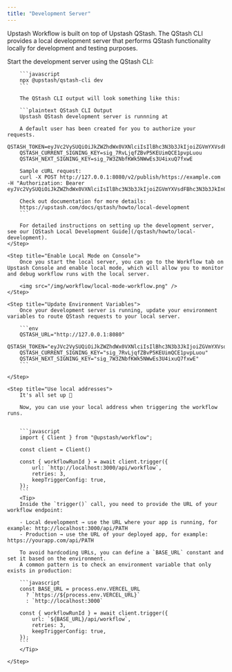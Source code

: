 ```yaml
---
title: "Development Server"
---
```


Upstash Workflow is built on top of Upstash QStash.
The QStash CLI provides a local development server that performs QStash functionality locally for development and testing purposes.


<Steps>
    <Step title="Install and Start Development Server">
        Start the development server using the QStash CLI:

        ```javascript
        npx @upstash/qstash-cli dev
        ```

        The QStash CLI output will look something like this:

        ```plaintext QStash CLI Output
        Upstash QStash development server is runnning at

        A default user has been created for you to authorize your requests.
        QSTASH_TOKEN=eyJVc2VySUQiOiJkZWZhdWx0VXNlciIsIlBhc3N3b3JkIjoiZGVmYXVsdFBhc3N3b3JkIn0=
        QSTASH_CURRENT_SIGNING_KEY=sig_7RvLjqfZBvP5KEUimQCE1pvpLuou
        QSTASH_NEXT_SIGNING_KEY=sig_7W3ZNbfKWk5NWwEs3U4ixuQ7fxwE

        Sample cURL request:
        curl -X POST http://127.0.0.1:8080/v2/publish/https://example.com -H "Authorization: Bearer eyJVc2VySUQiOiJkZWZhdWx0VXNlciIsIlBhc3N3b3JkIjoiZGVmYXVsdFBhc3N3b3JkIn0="

        Check out documentation for more details:
        https://upstash.com/docs/qstash/howto/local-development
        ```

        For detailed instructions on setting up the development server, see our [QStash Local Development Guide](/qstash/howto/local-development).
    </Step>

    <Step title="Enable Local Mode on Console">
        Once you start the local server, you can go to the Workflow tab on Upstash Console and enable local mode, which will allow you to monitor and debug workflow runs with the local server.

        <img src="/img/workflow/local-mode-workflow.png" />
    </Step>

    <Step title="Update Environment Variables">
        Once your development server is running, update your environment variables to route QStash requests to your local server.

        ```env
        QSTASH_URL="http://127.0.0.1:8080"
        QSTASH_TOKEN="eyJVc2VySUQiOiJkZWZhdWx0VXNlciIsIlBhc3N3b3JkIjoiZGVmYXVsdFBhc3N3b3JkIn0="
        QSTASH_CURRENT_SIGNING_KEY="sig_7RvLjqfZBvP5KEUimQCE1pvpLuou"
        QSTASH_NEXT_SIGNING_KEY="sig_7W3ZNbfKWk5NWwEs3U4ixuQ7fxwE"
        ```

    </Step>

    <Step title="Use local addresses">
        It's all set up 🎉

        Now, you can use your local address when triggering the workflow runs.


        ```javascript
        import { Client } from "@upstash/workflow";

        const client = Client()

        const { workflowRunId } = await client.trigger({
            url: `http://localhost:3000/api/workflow`,
            retries: 3,
            keepTriggerConfig: true,
        });
        ```
        <Tip>
        Inside the `trigger()` call, you need to provide the URL of your workflow endpoint:

        - Local development → use the URL where your app is running, for example: http://localhost:3000/api/PATH
        - Production → use the URL of your deployed app, for example: https://yourapp.com/api/PATH

        To avoid hardcoding URLs, you can define a `BASE_URL` constant and set it based on the environment.
        A common pattern is to check an environment variable that only exists in production:

        ```javascript
        const BASE_URL = process.env.VERCEL_URL
          ? `https://${process.env.VERCEL_URL}`
          : `http://localhost:3000`

        const { workflowRunId } = await client.trigger({
            url: `${BASE_URL}/api/workflow`,
            retries: 3,
            keepTriggerConfig: true,
        });
        ```
        </Tip>

    </Step>

</Steps>


